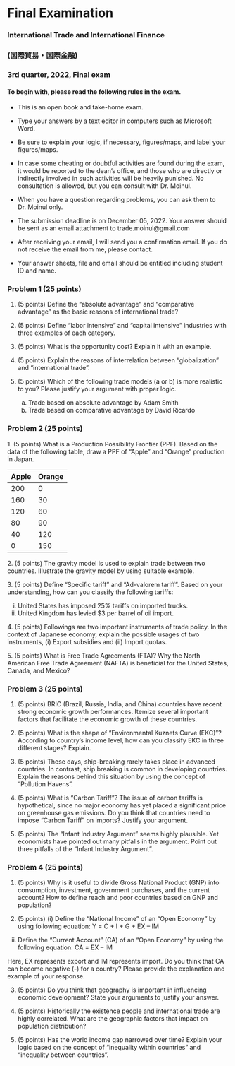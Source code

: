 # Final Examination {.unnumbered}

### International Trade and International Finance

### (国際貿易・国際金融)

### 3rd quarter, 2022, Final exam

#### To begin with, please read the following rules in the exam.

  - This is an open book and take-home exam.
  
  - Type your answers by a text editor in computers such as Microsoft Word.
  
  - Be sure to explain your logic, if necessary, figures/maps, and label your figures/maps.
  
  - In case some cheating or doubtful activities are found during the exam, it would be reported to the dean’s office, and those who are directly or indirectly involved in such activities will be heavily punished. No consultation is allowed, but you can consult with Dr. Moinul.
  
  - When you have a question regarding problems, you can ask them to Dr. Moinul only.
  
  - The submission deadline is on December 05, 2022. Your answer should be sent as an email attachment to trade.moinul@gmail.com
  
  - After receiving your email, I will send you a confirmation email. If you do not receive the email from me, please contact.
  
  - Your answer sheets, file and email should be entitled including student ID and name.

### Problem 1 (25 points)

1.  (5 points) Define the "absolute advantage" and "comparative advantage" as the basic reasons of international trade?

2.  (5 points) Define "labor intensive" and "capital intensive" industries with three examples of each category.

3.  (5 points) What is the opportunity cost? Explain it with an example.

4.  (5 points) Explain the reasons of interrelation between "globalization" and "international trade".

5.  (5 points) Which of the following trade models (a or b) is more realistic to you? Please justify your argument with proper logic.

    a.  Trade based on absolute advantage by Adam Smith
    b.  Trade based on comparative advantage by David Ricardo

### Problem 2 (25 points) 

1\. (5 points) What is a Production Possibility Frontier (PPF). Based on the data of the following table, draw a PPF of "Apple" and "Orange" production in Japan.

| Apple | Orange |
|-------|--------|
| 200   | 0      |
| 160   | 30     |
| 120   | 60     |
| 80    | 90     |
| 40    | 120    |
| 0     | 150    |

2\. (5 points) The gravity model is used to explain trade between two countries. Illustrate the gravity model by using suitable example.

3\. (5 points) Define "Specific tariff" and "Ad-valorem tariff". Based on your understanding, how can you classify the following tariffs:

(i) United States has imposed 25% tariffs on imported trucks.\
(ii) United Kingdom has levied \$3 per barrel of oil import.

4\. (5 points) Followings are two important instruments of trade policy. In the context of Japanese economy, explain the possible usages of two instruments, (i) Export subsidies and (ii) Import quotas.

5\. (5 points) What is Free Trade Agreements (FTA)? Why the North American Free Trade Agreement (NAFTA) is beneficial for the United States, Canada, and Mexico?

### Problem 3 (25 points)

1. (5 points) BRIC (Brazil, Russia, India, and China) countries have recent strong economic growth performances. Itemize several important factors that facilitate the economic growth of these countries.

2. (5 points) What is the shape of “Environmental Kuznets Curve (EKC)”? According to country’s income level, how can you classify EKC in three different stages? Explain.

3. (5 points) These days, ship-breaking rarely takes place in advanced countries. In contrast, ship breaking is common in developing countries. Explain the reasons behind this situation by using the concept of “Pollution Havens”.

4. (5 points) What is “Carbon Tariff”? The issue of carbon tariffs is hypothetical, since no major economy has yet placed a significant price on greenhouse gas emissions. Do you think that countries need to impose “Carbon Tariff” on imports? Justify your argument.

5. (5 points) The “Infant Industry Argument” seems highly plausible. Yet economists have pointed out many pitfalls in the argument. Point out three pitfalls of the “Infant Industry Argument”.

### Problem 4 (25 points)

1. (5 points) Why is it useful to divide Gross National Product (GNP) into consumption, investment, government purchases, and the current account? How to define reach and poor countries based on GNP and population?

2. (5 points) (i) Define the “National Income” of an “Open Economy” by using following equation: Y = C + I + G + EX – IM

(ii) Define the "Current Account" (CA) of an "Open Economy" by using the following equation: CA = EX – IM

Here, EX represents export and IM represents import. Do you think that CA can become negative (-) for a country? Please provide the explanation and example of your response.

3. (5 points) Do you think that geography is important in influencing economic development? State your arguments to justify your answer.

4. (5 points) Historically the existence people and international trade are highly correlated. What are the geographic factors that impact on population distribution?

5. (5 points) Has the world income gap narrowed over time? Explain your logic based on the concept of “inequality within countries” and “inequality between countries”.

